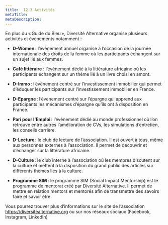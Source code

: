 ```yaml
---
title:  12.3 Activités
metaTitle: 
metaDescription: 
---
```



En plus du « Guide du Bleu », Diversité Alternative organise plusieurs activités et évènements notamment :

- **D-Women** : l’évènement annuel organisé à l’occasion de la journée internationale des droits de la femme où les participants échangent sur un sujet lié aux femmes.

- **Café littéraire** : l’évènement dédié à la littérature africaine où les participants échangent sur un thème lié à un livre choisi en amont.

- **D-Immo** : l’évènement centré sur l’investissement immobilier qui permet d’éduquer les participants sur l’investissement immobilier en France.

- **D-Epargne** : l’évènement centré sur l’épargne qui apprend aux participants les mécanismes d’épargne qu’ils ont à disposition en France.

- **Pari pour l’Emploi** : l’évènement dédié au monde professionnel où l’on retrouve entre autres l’amélioration de CVs, les simulations d’entretien, les conseils carrière.

- **D-Lecture** : le club de lecture de l’association. Il est ouvert à tous, même aux personnes externes à l’association. Il permet de découvrir et d’échanger sur la littérature africaine.

- **D-Culture** : le club interne à l’association où les membres discutent sur la culture et mettent à la disposition du grand public des articles sur différents thèmes liés à la culture.

- **Programme SIM** : le programme SIM (Social Impact Mentorship) est le programme de mentorat créé par Diversité Alternative. Il permet de mettre en relation mentors et mentorés afin de transmettre des savoirs faire et savoir être.

Vous pourrez trouver plus d’informations sur le site de l’association https://diversitealternative.org ou sur nos réseaux sociaux (Facebook, Instagram, LinkedIn)
